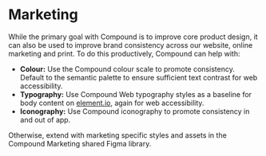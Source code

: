 
<Meta title="Design/Marketing" />

# Marketing

While the primary goal with Compound is to improve core product design, it can also be used to improve brand consistency across our website, online marketing and print. To do this productively, Compound can help with:

* **Colour:** Use the Compound colour scale to promote consistency. Default to the semantic palette to ensure sufficient text contrast for web accessibility.
* **Typography:** Use Compound Web typography styles as a baseline for body content on [element.io](https://www.element.io), again for web accessibility.
* **Iconography:** Use Compound iconography to promote consistency in and out of app.

Otherwise, extend with marketing specific styles and assets in the Compound Marketing shared Figma library.

